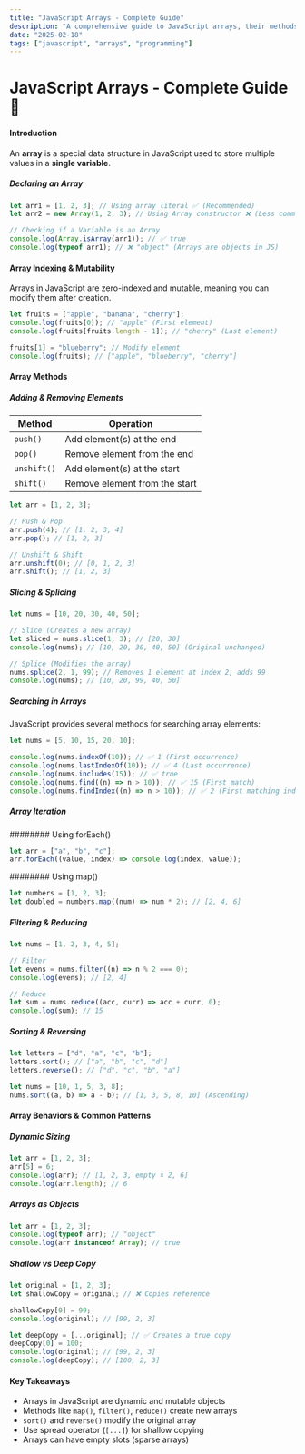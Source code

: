 ```yaml
---
title: "JavaScript Arrays - Complete Guide"
description: "A comprehensive guide to JavaScript arrays, their methods, and common patterns"
date: "2025-02-18"
tags: ["javascript", "arrays", "programming"]
---
```


# JavaScript Arrays - Complete Guide 🚀

#### Introduction

An **array** is a special data structure in JavaScript used to store multiple values in a **single variable**.

##### Declaring an Array

```javascript
let arr1 = [1, 2, 3]; // Using array literal ✅ (Recommended)
let arr2 = new Array(1, 2, 3); // Using Array constructor ❌ (Less common)

// Checking if a Variable is an Array
console.log(Array.isArray(arr1)); // ✅ true
console.log(typeof arr1); // ❌ "object" (Arrays are objects in JS)
```

#### Array Indexing & Mutability

Arrays in JavaScript are zero-indexed and mutable, meaning you can modify them after creation.

```javascript
let fruits = ["apple", "banana", "cherry"];
console.log(fruits[0]); // "apple" (First element)
console.log(fruits[fruits.length - 1]); // "cherry" (Last element)

fruits[1] = "blueberry"; // Modify element
console.log(fruits); // ["apple", "blueberry", "cherry"]
```

#### Array Methods

##### Adding & Removing Elements

| Method      | Operation                     |
| ----------- | ----------------------------- |
| `push()`    | Add element(s) at the end     |
| `pop()`     | Remove element from the end   |
| `unshift()` | Add element(s) at the start   |
| `shift()`   | Remove element from the start |

```javascript
let arr = [1, 2, 3];

// Push & Pop
arr.push(4); // [1, 2, 3, 4]
arr.pop(); // [1, 2, 3]

// Unshift & Shift
arr.unshift(0); // [0, 1, 2, 3]
arr.shift(); // [1, 2, 3]
```

##### Slicing & Splicing

```javascript
let nums = [10, 20, 30, 40, 50];

// Slice (Creates a new array)
let sliced = nums.slice(1, 3); // [20, 30]
console.log(nums); // [10, 20, 30, 40, 50] (Original unchanged)

// Splice (Modifies the array)
nums.splice(2, 1, 99); // Removes 1 element at index 2, adds 99
console.log(nums); // [10, 20, 99, 40, 50]
```

##### Searching in Arrays

JavaScript provides several methods for searching array elements:

```javascript
let nums = [5, 10, 15, 20, 10];

console.log(nums.indexOf(10)); // ✅ 1 (First occurrence)
console.log(nums.lastIndexOf(10)); // ✅ 4 (Last occurrence)
console.log(nums.includes(15)); // ✅ true
console.log(nums.find((n) => n > 10)); // ✅ 15 (First match)
console.log(nums.findIndex((n) => n > 10)); // ✅ 2 (First matching index)
```

##### Array Iteration

######## Using forEach()

```javascript
let arr = ["a", "b", "c"];
arr.forEach((value, index) => console.log(index, value));
```

######## Using map()

```javascript
let numbers = [1, 2, 3];
let doubled = numbers.map((num) => num * 2); // [2, 4, 6]
```

##### Filtering & Reducing

```javascript
let nums = [1, 2, 3, 4, 5];

// Filter
let evens = nums.filter((n) => n % 2 === 0);
console.log(evens); // [2, 4]

// Reduce
let sum = nums.reduce((acc, curr) => acc + curr, 0);
console.log(sum); // 15
```

##### Sorting & Reversing

```javascript
let letters = ["d", "a", "c", "b"];
letters.sort(); // ["a", "b", "c", "d"]
letters.reverse(); // ["d", "c", "b", "a"]

let nums = [10, 1, 5, 3, 8];
nums.sort((a, b) => a - b); // [1, 3, 5, 8, 10] (Ascending)
```

#### Array Behaviors & Common Patterns

##### Dynamic Sizing

```javascript
let arr = [1, 2, 3];
arr[5] = 6;
console.log(arr); // [1, 2, 3, empty × 2, 6]
console.log(arr.length); // 6
```

##### Arrays as Objects

```javascript
let arr = [1, 2, 3];
console.log(typeof arr); // "object"
console.log(arr instanceof Array); // true
```

##### Shallow vs Deep Copy

```javascript
let original = [1, 2, 3];
let shallowCopy = original; // ❌ Copies reference

shallowCopy[0] = 99;
console.log(original); // [99, 2, 3]

let deepCopy = [...original]; // ✅ Creates a true copy
deepCopy[0] = 100;
console.log(original); // [99, 2, 3]
console.log(deepCopy); // [100, 2, 3]
```

#### Key Takeaways

- Arrays in JavaScript are dynamic and mutable objects
- Methods like `map()`, `filter()`, `reduce()` create new arrays
- `sort()` and `reverse()` modify the original array
- Use spread operator (`[...]`) for shallow copying
- Arrays can have empty slots (sparse arrays)
